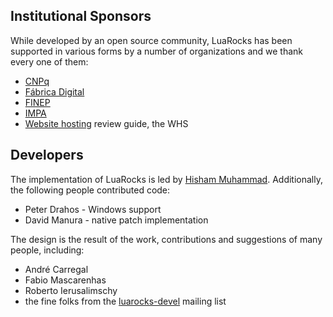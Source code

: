 ==Institutional Sponsors==

While developed by an open source community, LuaRocks has been supported in various forms by a number of organizations and we thank every one of them:

* [http://www.cnpq.br CNPq]
* [http://www.fabricadigital.com.br/ Fábrica Digital]
* [http://www.finep.gov.br/ FINEP]
* [http://www.impa.br/ IMPA]
* [http://www.webhostingsearch.com/ Website hosting] review guide, the WHS

==Developers==

The implementation of LuaRocks is led by [http://hisham.gobolinux.org Hisham Muhammad]. Additionally, the following people contributed code:

* Peter Drahos - Windows support
* David Manura - native patch implementation

The design is the result of the work, contributions and suggestions of many people, including:

* André Carregal
* Fabio Mascarenhas
* Roberto Ierusalimschy
* the fine folks from the [[Mailing list|luarocks-devel]] mailing list
